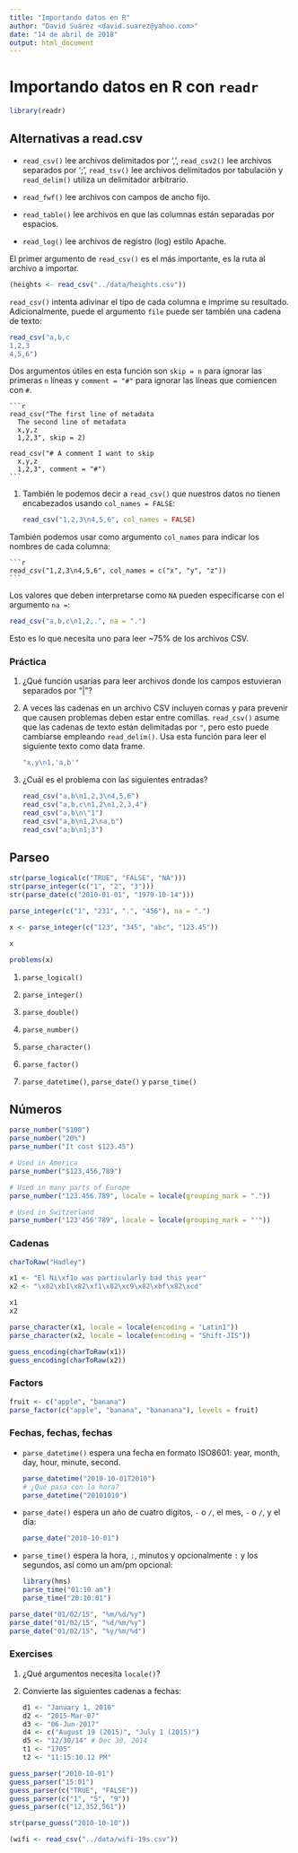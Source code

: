 ```yaml
---
title: "Importando datos en R"
author: "David Suárez <david.suarez@yahoo.com>"
date: "14 de abril de 2018"
output: html_document
---
```


# Importando datos en R con `readr`
```r
library(readr)
```

## Alternativas a read.csv

* `read_csv()` lee archivos delimitados por ',', `read_csv2()` lee archivos separados por ';', `read_tsv()` lee archivos delimitados por tabulación y `read_delim()` utiliza un delimitador arbitrario.

* `read_fwf()` lee archivos con campos de ancho fijo.

* `read_table()` lee archivos en que las columnas están separadas por espacios.

* `read_log()` lee archivos de registro (log) estilo Apache.

El primer argumento de `read_csv()` es el más importante, es la ruta al archivo a importar.

```r
(heights <- read_csv("../data/heights.csv"))
```

`read_csv()` intenta adivinar el tipo de cada columna e imprime su resultado. Adicionalmente, puede el argumento `file` puede ser también una cadena de texto:

```r
read_csv("a,b,c
1,2,3
4,5,6")
```

Dos argumentos útiles en esta función son `skip = n` para ignorar las primeras `n` líneas y `comment = "#"` para ignorar las líneas que comiencen con  `#`.
    
    ```r
    read_csv("The first line of metadata
      The second line of metadata
      x,y,z
      1,2,3", skip = 2)
    
    read_csv("# A comment I want to skip
      x,y,z
      1,2,3", comment = "#")
    ```
    
1.  También le podemos decir a `read_csv()` que nuestros datos no tienen encabezados usando `col_names = FALSE`:
    
    ```r
    read_csv("1,2,3\n4,5,6", col_names = FALSE)
    ```
    
También podemos usar como argumento `col_names` para indicar los nombres de cada columna:
    
    ```r
    read_csv("1,2,3\n4,5,6", col_names = c("x", "y", "z"))
    ```

Los valores que deben interpretarse como `NA` pueden especificarse con el argumento `na =`:

```r
read_csv("a,b,c\n1,2,.", na = ".")
```

Esto es lo que necesita uno para leer ~75% de los archivos CSV.

### Práctica

1.  ¿Qué función usarías para leer archivos donde los campos estuvieran separados por "|"?
    
1.  A veces las cadenas en un archivo CSV incluyen comas y para prevenir que causen problemas deben estar entre comillas. `read_csv()` asume que las cadenas de texto están delimitadas por `"`, pero esto puede cambiarse empleando `read_delim()`. Usa esta función para leer el siguiente texto como data frame.
    
    ```r
    "x,y\n1,'a,b'"
    ```
    
1.  ¿Cuál es el problema con las siguientes entradas?
    
    ```r
    read_csv("a,b\n1,2,3\n4,5,6")
    read_csv("a,b,c\n1,2\n1,2,3,4")
    read_csv("a,b\n\"1")
    read_csv("a,b\n1,2\na,b")
    read_csv("a;b\n1;3")
    ```

## Parseo

```r
str(parse_logical(c("TRUE", "FALSE", "NA")))
str(parse_integer(c("1", "2", "3")))
str(parse_date(c("2010-01-01", "1979-10-14")))
```


```r
parse_integer(c("1", "231", ".", "456"), na = ".")
```



```r
x <- parse_integer(c("123", "345", "abc", "123.45"))
```



```r
x
```


```r
problems(x)
```


1.  `parse_logical()`

1. `parse_integer()`

1. `parse_double()`

1. `parse_number()` 

1.  `parse_character()`

1.  `parse_factor()`

1.  `parse_datetime()`, `parse_date()` y `parse_time()`


## Números

```r
parse_number("$100")
parse_number("20%")
parse_number("It cost $123.45")
```


```r
# Used in America
parse_number("$123,456,789")

# Used in many parts of Europe
parse_number("123.456.789", locale = locale(grouping_mark = "."))

# Used in Switzerland
parse_number("123'456'789", locale = locale(grouping_mark = "'"))
```

### Cadenas

```r
charToRaw("Hadley")
```


```r
x1 <- "El Ni\xf1o was particularly bad this year"
x2 <- "\x82\xb1\x82\xf1\x82\xc9\x82\xbf\x82\xcd"

x1
x2
```

```r
parse_character(x1, locale = locale(encoding = "Latin1"))
parse_character(x2, locale = locale(encoding = "Shift-JIS"))
```


```r
guess_encoding(charToRaw(x1))
guess_encoding(charToRaw(x2))
```

### Factors {#readr-factors}

```r
fruit <- c("apple", "banana")
parse_factor(c("apple", "banana", "bananana"), levels = fruit)
```

### Fechas, fechas, fechas

*   `parse_datetime()` espera una fecha en formato ISO8601: year, month, day, hour, minute, second.
    
    ```r
    parse_datetime("2010-10-01T2010")
    # ¿Qué pasa con la hora?
    parse_datetime("20101010")
    ```
    

*   `parse_date()` espera un año de cuatro dígitos, `-` o `/`, el mes, `-` o `/`, y el día:
    
    ```r
    parse_date("2010-10-01")
    ```

*   `parse_time()` espera la hora, `:`, minutos y opcionalmente `:` y los segundos, así como un am/pm opcional:
  
    ```r
    library(hms)
    parse_time("01:10 am")
    parse_time("20:10:01")
    ```
    

```r
parse_date("01/02/15", "%m/%d/%y")
parse_date("01/02/15", "%d/%m/%y")
parse_date("01/02/15", "%y/%m/%d")
```

### Exercises

1.  ¿Qué argumentos necesita `locale()`? 

1.  Convierte las siguientes cadenas a fechas:   

    ```r
    d1 <- "January 1, 2010"
    d2 <- "2015-Mar-07"
    d3 <- "06-Jun-2017"
    d4 <- c("August 19 (2015)", "July 1 (2015)")
    d5 <- "12/30/14" # Dec 30, 2014
    t1 <- "1705"
    t2 <- "11:15:10.12 PM"
    ```

```r
guess_parser("2010-10-01")
guess_parser("15:01")
guess_parser(c("TRUE", "FALSE"))
guess_parser(c("1", "5", "9"))
guess_parser(c("12,352,561"))

str(parse_guess("2010-10-10"))
```

```r
(wifi <- read_csv("../data/wifi-19s.csv"))
```

